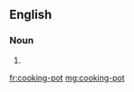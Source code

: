 {{also|cooking pot}}
==English==

===Noun===
{{en-noun|head=[[cooking]]-[[pot]]}}

# {{alternative spelling of|cooking pot|lang=en}}

[[fr:cooking-pot]]
[[mg:cooking-pot]]
